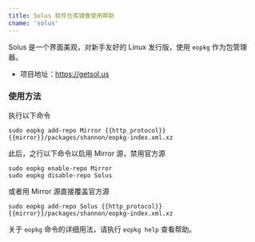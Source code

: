 ```yaml
---
title: Solus 软件仓库镜像使用帮助
cname: 'solus'
---
```


Solus 是一个界面美观，对新手友好的 Linux 发行版，使用 `eopkg` 作为包管理器。

*  项目地址：https://getsol.us

### 使用方法

执行以下命令

<CodeBlock>

```
sudo eopkg add-repo Mirror {{http_protocol}}{{mirror}}/packages/shannon/eopkg-index.xml.xz
```

</CodeBlock>

此后，之行以下命令以启用 Mirror 源，禁用官方源

```
sudo eopkg enable-repo Mirror
sudo eopkg disable-repo Solus
```

或者用 Mirror 源直接覆盖官方源

<CodeBlock>

```
sudo eopkg add-repo Solus {{http_protocol}}{{mirror}}/packages/shannon/eopkg-index.xml.xz
```

</CodeBlock>

关于 `eopkg` 命令的详细用法，请执行 `eopkg help` 查看帮助。
